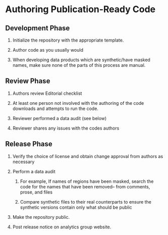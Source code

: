 # Authoring Publication-Ready Code

## Development Phase

1.  Initialize the repository with the appropriate template.

2.  Author code as you usually would

3.  When developing data products which are synthetic/have masked names, make sure none of the parts of this process are manual.

## Review Phase

1.  Authors review Editorial checklist

2.  At least one person not involved with the authoring of the code downloads and attempts to run the code. 

3.  Reviewer performed a data audit (see below)

4.  Reviewer shares any issues with the codes authors

## Release Phase

1.  Verify the choice of license and obtain change approval from authors as necessary

2.  Perform a data audit

    1.  For example, If names of regions have been masked, search the code for the names that have been removed-- from comments, prose, and files

    2.  Compare synthetic files to their real counterparts to ensure the synthetic versions contain only what should be public

3.  Make the repository public.

4.  Post release notice on analytics group website.
